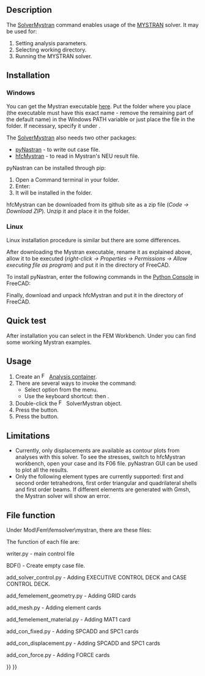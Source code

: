 <languages/>
<translate>

<!--T:1-->
{{Docnav
|[[FEM_SolverElmer|Solver Elmer]]
|[[FEM_SolverZ88|Solver Z88]]
|[[FEM_Workbench|FEM]]
|IconL=FEM_SolverElmer.svg
|IconR=FEM_SolverZ88.svg
|IconC=Workbench_FEM.svg
}}

<!--T:2-->
{{GuiCommand
|Name=FEM SolverMystran
|MenuLocation=Solve → Solver Mystran
|Workbenches=[[FEM_Workbench|FEM]]
|Shortcut={{KEY|S}} {{KEY|M}}
|Version=0.20
|SeeAlso=[[FEM_tutorial|FEM tutorial]]
}}

==Description== <!--T:3-->

<!--T:4-->
The [[FEM_SolverMystran|SolverMystran]] command enables usage of the [https://www.mystran.com MYSTRAN] solver. It may be used for:
# Setting analysis parameters.
# Selecting working directory.
# Running the MYSTRAN solver.

==Installation== <!--T:20-->

=== Windows === <!--T:27-->

<!--T:21-->
You can get the Mystran executable [https://github.com/MYSTRANsolver/MYSTRAN/releases here]. Put the folder where you place {{FileName|mystran.exe}} (the executable must have this exact name - remove the remaining part of the default name) in the Windows PATH variable or just place the file in the {{FileName|FreeCAD\bin}} folder. If necessary, specify it under {{MenuCommand|Preferences → FEM → Mystran}}.

<!--T:22-->
The [[FEM_SolverMystran|SolverMystran]] also needs two other packages:
* [https://github.com/SteveDoyle2/pyNastran pyNastran] - to write out case file.
* [https://github.com/ceanwang/hfcMystran hfcMystran] - to read in Mystran's NEU result file.

<!--T:23-->
pyNastran can be installed through pip:
# Open a Command terminal in your {{FileName|FreeCAD\bin}} folder. 
# Enter: {{Incode|python -m pip install pyNastran}}
# It will be installed in the {{FileName|FreeCAD\bin\lib\site-packages}} folder.

<!--T:24-->
hfcMystran can be downloaded from its github site as a zip file (''Code → Download ZIP''). Unzip it and place it in the {{FileName|FreeCAD\Mod}} folder.

=== Linux === <!--T:28-->

<!--T:29-->
Linux installation procedure is similar but there are some differences. 

<!--T:30-->
After downloading the Mystran executable, rename it as explained above, allow it to be executed (''right-click → Properties → Permissions → Allow executing file as program'') and put it in the {{FileName|usr/bin}} directory of FreeCAD. 

<!--T:31-->
To install pyNastran, enter the following commands in the [[Python_Console|Python Console]] in FreeCAD:

<!--T:32-->
{{Code|code=
import subprocess
subprocess.run(['pip', 'install', 'pyNastran'])
}}

<!--T:33-->
Finally, download and unpack hfcMystran and put it in the {{FileName|usr/Mod}} directory of FreeCAD.

==Quick test== <!--T:25-->

<!--T:26-->
After installation you can select {{MenuCommand|Utilities → Open FEM examples}} in the FEM Workbench. Under {{MenuCommand|Solver → Mystran}} you can find some working Mystran examples.

==Usage== <!--T:5-->

<!--T:6-->
# Create an [[Image:FEM_Analysis.svg|16px|link=FEM_Analysis]] [[FEM_Analysis|Analysis container]].
# There are several ways to invoke the command:
#* Select {{MenuCommand|Solve → [[Image:FEM_SolverMystran.svg|x16px]] Solver Mystran}} option from the menu.
#* Use the keyboard shortcut: {{KEY|S}} then {{KEY|M}}.
# Double-click the [[Image:FEM_SolverMystran.svg|x16px]] SolverMystran object.
# Press the {{Button|Write}} button.
# Press the {{Button|Run}} button.

==Limitations== <!--T:34-->

<!--T:35-->
* Currently, only displacements are available as contour plots from analyses with this solver. To see the stresses, switch to hfcMystran workbench, open your case and its F06 file. pyNastran GUI can be used to plot all the results.
* Only the following element types are currently supported: first and second order tetrahedrons, first order triangular and quadrilateral shells and first order beams. If different elements are generated with Gmsh, the Mystran solver will show an error.

==File function== <!--T:7-->

<!--T:8-->
Under Mod\Fem\femsolver\mystran, there are these files:

</translate>
{{Code|code=
add_con_displacement.py
add_con_fixed.py
add_con_force.py
add_femelement_geometry.py
add_femelement_material.py
add_mesh.py
add_solver_control.py
writer.py
solver.py
tasks.py
}}
<translate>

<!--T:9-->
The function of each file are:

<!--T:10-->
writer.py - main control file

</translate>
{{Code|code=
model = BDF()
model = add_solver_control.add_solver_control(pynasf, model, self)
model = add_femelement_geometry.add_femelement_geometry(pynasf, model, self)
model = add_mesh.add_mesh(pynasf, model, self)
model = add_femelement_material.add_femelement_material(pynasf, model, self)
model = add_con_fixed.add_con_fixed(pynasf, model, self)
model = add_con_displacement.add_con_displacement(pynasf, model, self)
model = add_con_force.add_con_force(pynasf, model, self)
}}
<translate>

<!--T:11-->
BDF() - Create empty case file.

</translate>
{{Code|code=
$pyNastran: version=msc
$pyNastran: punch=False
$pyNastran: encoding=utf-8
$pyNastran: nnodes=0
$pyNastran: nelements=0
ENDDATA
}}
<translate>

<!--T:12-->
add_solver_control.py - Adding EXECUTIVE CONTROL DECK and CASE CONTROL DECK.

</translate>
{{Code|code=
$EXECUTIVE CONTROL DECK
SOL 101
CEND
$CASE CONTROL DECK
ECHO = NONE
TITLE = pyNastran for generating solverinput for for Mystran
SUBCASE 1
    DISPLACEMENT(SORT1,REAL) = ALL
    LOAD = 1
    SPC = 1
    SPCFORCES(SORT1,REAL) = ALL
    STRESS(SORT1,REAL,VONMISES,BILIN) = ALL
    SUBTITLE = Default
BEGIN BULK
$PARAMS
PARAM       POST      -1
}}
<translate>

<!--T:13-->
add_femelement_geometry.py - Adding GRID cards

<!--T:14-->
add_mesh.py - Adding element cards

<!--T:15-->
add_femelement_material.py - Adding MAT1 card

<!--T:16-->
add_con_fixed.py - Adding SPCADD and SPC1 cards

<!--T:17-->
add_con_displacement.py - Adding SPCADD and SPC1 cards

<!--T:18-->
add_con_force.py - Adding FORCE cards


<!--T:19-->
{{Docnav
|[[FEM_SolverElmer|Solver Elmer]]
|[[FEM_SolverZ88|Solver Z88]]
|[[FEM_Workbench|FEM]]
|IconL=FEM_SolverElmer.svg
|IconR=FEM_SolverZ88.svg
|IconC=Workbench_FEM.svg
}}

</translate>
{{FEM Tools navi{{#translation:}}}}
{{Userdocnavi{{#translation:}}}}